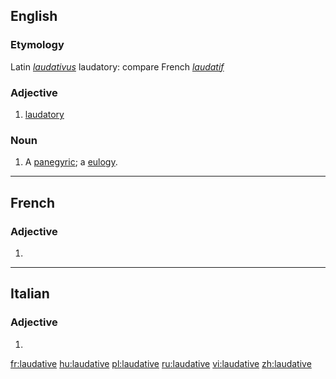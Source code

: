 ==English==

===Etymology===
Latin ''[[laudativus]]'' laudatory: compare French ''[[laudatif]]''

===Adjective===
{{en-adj}}

# [[laudatory]]

===Noun===
{{en-noun}}

# {{context|obsolete|lang=en}} A [[panegyric]]; a [[eulogy]].
#: {{rfquotek|Francis Bacon}}

----

==French==

===Adjective===
{{fr-adj-form}} {{g|f}}

# {{feminine of|laudatif|lang=fr}}

----

==Italian==

===Adjective===
{{head|it|adjective form}}

# {{feminine plural of|laudativo|lang=it}}

[[fr:laudative]]
[[hu:laudative]]
[[pl:laudative]]
[[ru:laudative]]
[[vi:laudative]]
[[zh:laudative]]